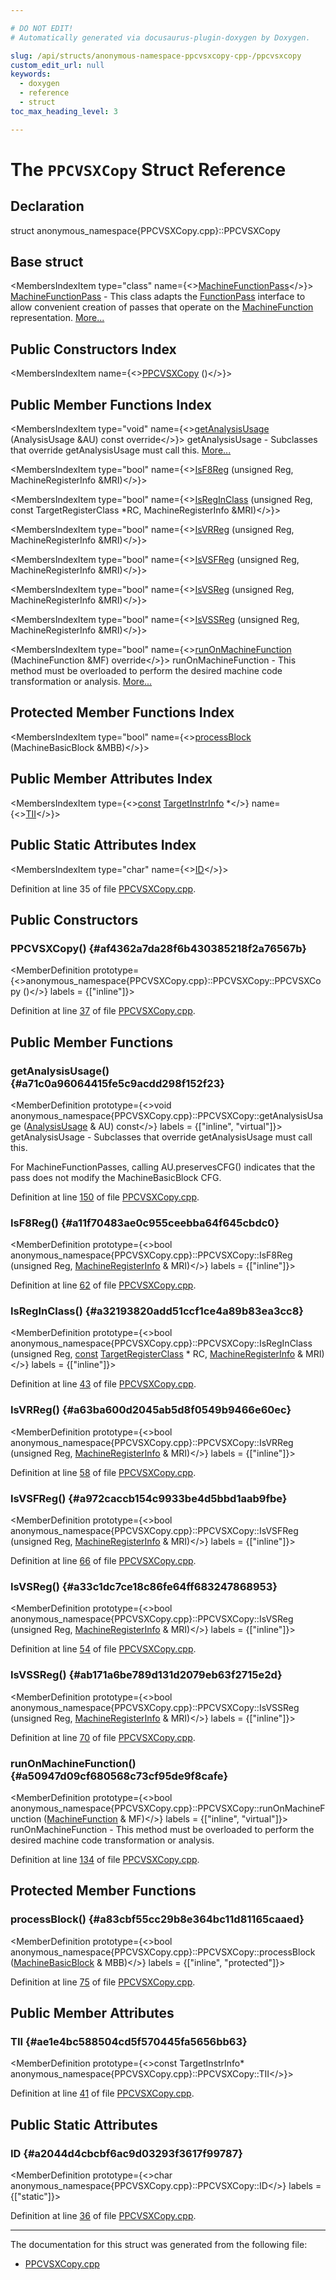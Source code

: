 ```yaml
---

# DO NOT EDIT!
# Automatically generated via docusaurus-plugin-doxygen by Doxygen.

slug: /api/structs/anonymous-namespace-ppcvsxcopy-cpp-/ppcvsxcopy
custom_edit_url: null
keywords:
  - doxygen
  - reference
  - struct
toc_max_heading_level: 3

---
```





# The `PPCVSXCopy` Struct Reference

<DoxygenPage pluginConfig={pluginConfig}>



## Declaration

<CodeBlock>struct anonymous_namespace{PPCVSXCopy.cpp}::PPCVSXCopy</CodeBlock>

## Base struct

<MembersIndex>

<MembersIndexItem
  type="class"
  name={<><a href="/docs/api/classes/llvm/machinefunctionpass">MachineFunctionPass</a></>}>
<a href="/docs/api/classes/llvm/machinefunctionpass">MachineFunctionPass</a> - This class adapts the <a href="/docs/api/classes/llvm/functionpass">FunctionPass</a> interface to allow convenient creation of passes that operate on the <a href="/docs/api/classes/llvm/machinefunction">MachineFunction</a> representation. <a href="/docs/api/classes/llvm/machinefunctionpass/#details">More...</a>
</MembersIndexItem>

</MembersIndex>

## Public Constructors Index

<MembersIndex>

<MembersIndexItem
  name={<><a href="#af4362a7da28f6b430385218f2a76567b">PPCVSXCopy</a> ()</>}>
</MembersIndexItem>

</MembersIndex>

## Public Member Functions Index

<MembersIndex>

<MembersIndexItem
  type="void"
  name={<><a href="#a71c0a96064415fe5c9acdd298f152f23">getAnalysisUsage</a> (AnalysisUsage &amp;AU) const override</>}>
getAnalysisUsage - Subclasses that override getAnalysisUsage must call this. <a href="#a71c0a96064415fe5c9acdd298f152f23">More...</a>
</MembersIndexItem>

<MembersIndexItem
  type="bool"
  name={<><a href="#a11f70483ae0c955ceebba64f645cbdc0">IsF8Reg</a> (unsigned Reg, MachineRegisterInfo &amp;MRI)</>}>
</MembersIndexItem>

<MembersIndexItem
  type="bool"
  name={<><a href="#a32193820add51ccf1ce4a89b83ea3cc8">IsRegInClass</a> (unsigned Reg, const TargetRegisterClass &#42;RC, MachineRegisterInfo &amp;MRI)</>}>
</MembersIndexItem>

<MembersIndexItem
  type="bool"
  name={<><a href="#a63ba600d2045ab5d8f0549b9466e60ec">IsVRReg</a> (unsigned Reg, MachineRegisterInfo &amp;MRI)</>}>
</MembersIndexItem>

<MembersIndexItem
  type="bool"
  name={<><a href="#a972caccb154c9933be4d5bbd1aab9fbe">IsVSFReg</a> (unsigned Reg, MachineRegisterInfo &amp;MRI)</>}>
</MembersIndexItem>

<MembersIndexItem
  type="bool"
  name={<><a href="#a33c1dc7ce18c86fe64ff683247868953">IsVSReg</a> (unsigned Reg, MachineRegisterInfo &amp;MRI)</>}>
</MembersIndexItem>

<MembersIndexItem
  type="bool"
  name={<><a href="#ab171a6be789d131d2079eb63f2715e2d">IsVSSReg</a> (unsigned Reg, MachineRegisterInfo &amp;MRI)</>}>
</MembersIndexItem>

<MembersIndexItem
  type="bool"
  name={<><a href="#a50947d09cf680568c73cf95de9f8cafe">runOnMachineFunction</a> (MachineFunction &amp;MF) override</>}>
runOnMachineFunction - This method must be overloaded to perform the desired machine code transformation or analysis. <a href="#a50947d09cf680568c73cf95de9f8cafe">More...</a>
</MembersIndexItem>

</MembersIndex>

## Protected Member Functions Index

<MembersIndex>

<MembersIndexItem
  type="bool"
  name={<><a href="#a83cbf55cc29b8e364bc11d81165caaed">processBlock</a> (MachineBasicBlock &amp;MBB)</>}>
</MembersIndexItem>

</MembersIndex>

## Public Member Attributes Index

<MembersIndex>

<MembersIndexItem
  type={<><a href="/docs/api/files/lib/lib/target/lib/target/aarch64/aarch64promoteconstant-cpp/#a90f8350fecae261c25be85d38b451bff">const</a> <a href="/docs/api/classes/llvm/targetinstrinfo">TargetInstrInfo</a> &#42;</>}
  name={<><a href="#ae1e4bc588504cd5f570445fa5656bb63">TII</a></>}>
</MembersIndexItem>

</MembersIndex>

## Public Static Attributes Index

<MembersIndex>

<MembersIndexItem
  type="char"
  name={<><a href="#a2044d4cbcbf6ac9d03293f3617f99787">ID</a></>}>
</MembersIndexItem>

</MembersIndex>


Definition at line 35 of file <a href="/docs/api/files/lib/lib/target/lib/target/powerpc/ppcvsxcopy-cpp">PPCVSXCopy.cpp</a>.

<SectionDefinition>

## Public Constructors

### PPCVSXCopy() {#af4362a7da28f6b430385218f2a76567b}

<MemberDefinition
  prototype={<>anonymous&#95;namespace&#123;PPCVSXCopy.cpp&#125;::PPCVSXCopy::PPCVSXCopy ()</>}
  labels = {["inline"]}>

Definition at line <a href="/docs/api/files/lib/lib/target/lib/target/powerpc/ppcvsxcopy-cpp/#l00037">37</a> of file <a href="/docs/api/files/lib/lib/target/lib/target/powerpc/ppcvsxcopy-cpp">PPCVSXCopy.cpp</a>.
</MemberDefinition>

</SectionDefinition>

<SectionDefinition>

## Public Member Functions

### getAnalysisUsage() {#a71c0a96064415fe5c9acdd298f152f23}

<MemberDefinition
  prototype={<>void anonymous&#95;namespace&#123;PPCVSXCopy.cpp&#125;::PPCVSXCopy::getAnalysisUsage (<a href="/docs/api/classes/llvm/analysisusage">AnalysisUsage</a> &amp; AU) const</>}
  labels = {["inline", "virtual"]}>
getAnalysisUsage - Subclasses that override getAnalysisUsage must call this.

For MachineFunctionPasses, calling AU.preservesCFG() indicates that the pass does not modify the MachineBasicBlock CFG.

Definition at line <a href="/docs/api/files/lib/lib/target/lib/target/powerpc/ppcvsxcopy-cpp/#l00150">150</a> of file <a href="/docs/api/files/lib/lib/target/lib/target/powerpc/ppcvsxcopy-cpp">PPCVSXCopy.cpp</a>.
</MemberDefinition>

### IsF8Reg() {#a11f70483ae0c955ceebba64f645cbdc0}

<MemberDefinition
  prototype={<>bool anonymous&#95;namespace&#123;PPCVSXCopy.cpp&#125;::PPCVSXCopy::IsF8Reg (unsigned Reg, <a href="/docs/api/classes/llvm/machineregisterinfo">MachineRegisterInfo</a> &amp; MRI)</>}
  labels = {["inline"]}>

Definition at line <a href="/docs/api/files/lib/lib/target/lib/target/powerpc/ppcvsxcopy-cpp/#l00062">62</a> of file <a href="/docs/api/files/lib/lib/target/lib/target/powerpc/ppcvsxcopy-cpp">PPCVSXCopy.cpp</a>.
</MemberDefinition>

### IsRegInClass() {#a32193820add51ccf1ce4a89b83ea3cc8}

<MemberDefinition
  prototype={<>bool anonymous&#95;namespace&#123;PPCVSXCopy.cpp&#125;::PPCVSXCopy::IsRegInClass (unsigned Reg, <a href="/docs/api/files/lib/lib/target/lib/target/aarch64/aarch64promoteconstant-cpp/#a90f8350fecae261c25be85d38b451bff">const</a> <a href="/docs/api/classes/llvm/targetregisterclass">TargetRegisterClass</a> &#42; RC, <a href="/docs/api/classes/llvm/machineregisterinfo">MachineRegisterInfo</a> &amp; MRI)</>}
  labels = {["inline"]}>

Definition at line <a href="/docs/api/files/lib/lib/target/lib/target/powerpc/ppcvsxcopy-cpp/#l00043">43</a> of file <a href="/docs/api/files/lib/lib/target/lib/target/powerpc/ppcvsxcopy-cpp">PPCVSXCopy.cpp</a>.
</MemberDefinition>

### IsVRReg() {#a63ba600d2045ab5d8f0549b9466e60ec}

<MemberDefinition
  prototype={<>bool anonymous&#95;namespace&#123;PPCVSXCopy.cpp&#125;::PPCVSXCopy::IsVRReg (unsigned Reg, <a href="/docs/api/classes/llvm/machineregisterinfo">MachineRegisterInfo</a> &amp; MRI)</>}
  labels = {["inline"]}>

Definition at line <a href="/docs/api/files/lib/lib/target/lib/target/powerpc/ppcvsxcopy-cpp/#l00058">58</a> of file <a href="/docs/api/files/lib/lib/target/lib/target/powerpc/ppcvsxcopy-cpp">PPCVSXCopy.cpp</a>.
</MemberDefinition>

### IsVSFReg() {#a972caccb154c9933be4d5bbd1aab9fbe}

<MemberDefinition
  prototype={<>bool anonymous&#95;namespace&#123;PPCVSXCopy.cpp&#125;::PPCVSXCopy::IsVSFReg (unsigned Reg, <a href="/docs/api/classes/llvm/machineregisterinfo">MachineRegisterInfo</a> &amp; MRI)</>}
  labels = {["inline"]}>

Definition at line <a href="/docs/api/files/lib/lib/target/lib/target/powerpc/ppcvsxcopy-cpp/#l00066">66</a> of file <a href="/docs/api/files/lib/lib/target/lib/target/powerpc/ppcvsxcopy-cpp">PPCVSXCopy.cpp</a>.
</MemberDefinition>

### IsVSReg() {#a33c1dc7ce18c86fe64ff683247868953}

<MemberDefinition
  prototype={<>bool anonymous&#95;namespace&#123;PPCVSXCopy.cpp&#125;::PPCVSXCopy::IsVSReg (unsigned Reg, <a href="/docs/api/classes/llvm/machineregisterinfo">MachineRegisterInfo</a> &amp; MRI)</>}
  labels = {["inline"]}>

Definition at line <a href="/docs/api/files/lib/lib/target/lib/target/powerpc/ppcvsxcopy-cpp/#l00054">54</a> of file <a href="/docs/api/files/lib/lib/target/lib/target/powerpc/ppcvsxcopy-cpp">PPCVSXCopy.cpp</a>.
</MemberDefinition>

### IsVSSReg() {#ab171a6be789d131d2079eb63f2715e2d}

<MemberDefinition
  prototype={<>bool anonymous&#95;namespace&#123;PPCVSXCopy.cpp&#125;::PPCVSXCopy::IsVSSReg (unsigned Reg, <a href="/docs/api/classes/llvm/machineregisterinfo">MachineRegisterInfo</a> &amp; MRI)</>}
  labels = {["inline"]}>

Definition at line <a href="/docs/api/files/lib/lib/target/lib/target/powerpc/ppcvsxcopy-cpp/#l00070">70</a> of file <a href="/docs/api/files/lib/lib/target/lib/target/powerpc/ppcvsxcopy-cpp">PPCVSXCopy.cpp</a>.
</MemberDefinition>

### runOnMachineFunction() {#a50947d09cf680568c73cf95de9f8cafe}

<MemberDefinition
  prototype={<>bool anonymous&#95;namespace&#123;PPCVSXCopy.cpp&#125;::PPCVSXCopy::runOnMachineFunction (<a href="/docs/api/classes/llvm/machinefunction">MachineFunction</a> &amp; MF)</>}
  labels = {["inline", "virtual"]}>
runOnMachineFunction - This method must be overloaded to perform the desired machine code transformation or analysis.

Definition at line <a href="/docs/api/files/lib/lib/target/lib/target/powerpc/ppcvsxcopy-cpp/#l00134">134</a> of file <a href="/docs/api/files/lib/lib/target/lib/target/powerpc/ppcvsxcopy-cpp">PPCVSXCopy.cpp</a>.
</MemberDefinition>

</SectionDefinition>

<SectionDefinition>

## Protected Member Functions

### processBlock() {#a83cbf55cc29b8e364bc11d81165caaed}

<MemberDefinition
  prototype={<>bool anonymous&#95;namespace&#123;PPCVSXCopy.cpp&#125;::PPCVSXCopy::processBlock (<a href="/docs/api/classes/llvm/machinebasicblock">MachineBasicBlock</a> &amp; MBB)</>}
  labels = {["inline", "protected"]}>

Definition at line <a href="/docs/api/files/lib/lib/target/lib/target/powerpc/ppcvsxcopy-cpp/#l00075">75</a> of file <a href="/docs/api/files/lib/lib/target/lib/target/powerpc/ppcvsxcopy-cpp">PPCVSXCopy.cpp</a>.
</MemberDefinition>

</SectionDefinition>

<SectionDefinition>

## Public Member Attributes

### TII {#ae1e4bc588504cd5f570445fa5656bb63}

<MemberDefinition
  prototype={<>const TargetInstrInfo&#42; anonymous&#95;namespace&#123;PPCVSXCopy.cpp&#125;::PPCVSXCopy::TII</>}>

Definition at line <a href="/docs/api/files/lib/lib/target/lib/target/powerpc/ppcvsxcopy-cpp/#l00041">41</a> of file <a href="/docs/api/files/lib/lib/target/lib/target/powerpc/ppcvsxcopy-cpp">PPCVSXCopy.cpp</a>.
</MemberDefinition>

</SectionDefinition>

<SectionDefinition>

## Public Static Attributes

### ID {#a2044d4cbcbf6ac9d03293f3617f99787}

<MemberDefinition
  prototype={<>char anonymous&#95;namespace&#123;PPCVSXCopy.cpp&#125;::PPCVSXCopy::ID</>}
  labels = {["static"]}>

Definition at line <a href="/docs/api/files/lib/lib/target/lib/target/powerpc/ppcvsxcopy-cpp/#l00036">36</a> of file <a href="/docs/api/files/lib/lib/target/lib/target/powerpc/ppcvsxcopy-cpp">PPCVSXCopy.cpp</a>.
</MemberDefinition>

</SectionDefinition>

<hr/>

The documentation for this struct was generated from the following file:

<ul>
<li><a href="/docs/api/files/lib/lib/target/lib/target/powerpc/ppcvsxcopy-cpp">PPCVSXCopy.cpp</a></li>
</ul>

</DoxygenPage>
